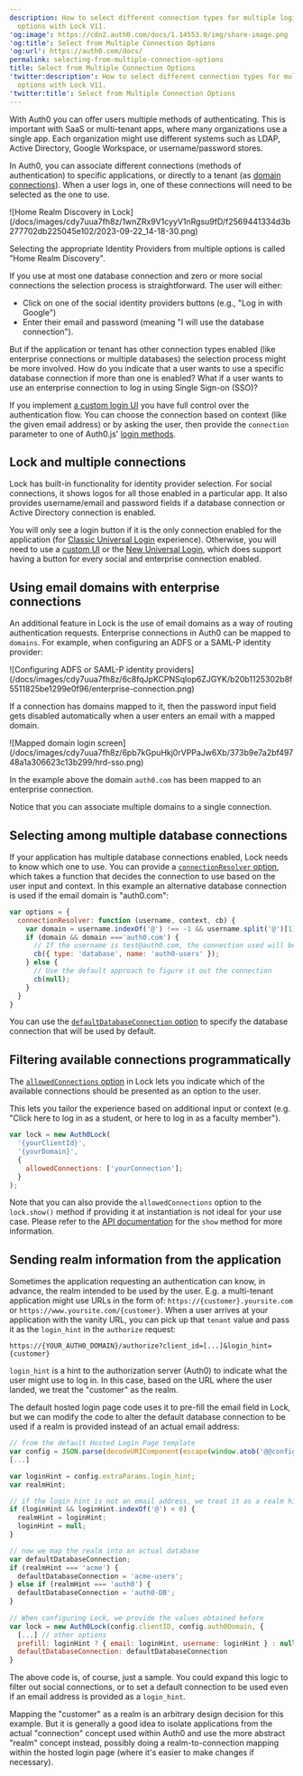 ```yaml
---
description: How to select different connection types for multiple login
  options with Lock V11.
'og:image': https://cdn2.auth0.com/docs/1.14553.0/img/share-image.png
'og:title': Select from Multiple Connection Options
'og:url': https://auth0.com/docs/
permalink: selecting-from-multiple-connection-options
title: Select from Multiple Connection Options
'twitter:description': How to select different connection types for multiple login
  options with Lock V11.
'twitter:title': Select from Multiple Connection Options
---
```

With Auth0 you can offer users multiple methods of authenticating. This is important with SaaS or multi-tenant apps, where many organizations use a single app. Each organization might use different systems such as LDAP, Active Directory, Google Workspace, or username/password stores.

In Auth0, you can associate different connections (methods of authentication) to specific applications, or directly to a tenant (as [domain connections](/docs/authenticate/identity-providers/promote-connections-to-domain-level)). When a user logs in, one of these connections will need to be selected as the one to use.

<Frame>![Home Realm Discovery in Lock](/docs/images/cdy7uua7fh8z/1wnZRx9V1cyyV1nRgsu9fD/f2569441334d3b277702db225045e102/2023-09-22_14-18-30.png)</Frame>

Selecting the appropriate <Tooltip tip="Identity Provider (IdP): Service that stores and manages digital identities." cta="View Glossary" href="/docs/glossary?term=Identity+Providers">Identity Providers</Tooltip> from multiple options is called "Home Realm Discovery".

If you use at most one database connection and zero or more social connections the selection process is straightforward. The user will either:

* Click on one of the social identity providers buttons (e.g., "Log in with Google")
* Enter their email and password (meaning "I will use the database connection").

But if the application or tenant has other connection types enabled (like enterprise connections or multiple databases) the selection process might be more involved. How do you indicate that a user wants to use a specific database connection if more than one is enabled? What if a user wants to use an enterprise connection to log in using <Tooltip tip="Single Sign-On (SSO): Service that, after a user logs into one applicaton, automatically logs that user in to other applications." cta="View Glossary" href="/docs/glossary?term=Single+Sign-on">Single Sign-on</Tooltip> (SSO)?

If you implement [a custom login UI](/docs/customize/login-pages/classic-login/customize-with-lock-sdk) you have full control over the authentication flow. You can choose the connection based on context (like the given email address) or by asking the user, then provide the `connection` parameter to one of Auth0.js' [login methods](/docs/libraries/auth0js).

## Lock and multiple connections

Lock has built-in functionality for identity provider selection. For social connections, it shows logos for all those enabled in a particular app. It also provides username/email and password fields if a database connection or Active Directory connection is enabled.

You will only see a login button if it is the only connection enabled for the application (for [Classic Universal Login](/docs/authenticate/login/auth0-universal-login/universal-login-vs-classic-login/classic-experience) experience). Otherwise, you will need to use a [custom UI](/docs/customize/login-pages/classic-login/customize-with-lock-sdk) or the [New Universal Login](/docs/authenticate/login/auth0-universal-login/universal-login-vs-classic-login/universal-experience), which does support having a button for every social and enterprise connection enabled.

## Using email domains with enterprise connections

An additional feature in Lock is the use of email domains as a way of routing authentication requests. Enterprise connections in Auth0 can be mapped to `domains`. For example, when configuring an ADFS or a <Tooltip tip="Security Assertion Markup Language (SAML): Standardized protocol allowing two parties to exchange authentication information without a password." cta="View Glossary" href="/docs/glossary?term=SAML">SAML</Tooltip>-P identity provider:

<Frame>![Configuring ADFS or SAML-P identity providers](/docs/images/cdy7uua7fh8z/6c8fqJpKCPNSqlop6ZJGYK/b20b1125302b8f5511825be1299e0f96/enterprise-connection.png)</Frame>

If a connection has domains mapped to it, then the password input field gets disabled automatically when a user enters an email with a mapped domain.

<Frame>![Mapped domain login screen](/docs/images/cdy7uua7fh8z/6pb7kGpuHkj0rVPPaJw6Xb/373b9e7a2bf49748a1a306623c13b299/hrd-sso.png)</Frame>

In the example above the domain `auth0.com` has been mapped to an enterprise connection.

Notice that you can associate multiple domains to a single connection.

## Selecting among multiple database connections

If your application has multiple database connections enabled, Lock needs to know which one to use. You can provide a [`connectionResolver` option](https://github.com/auth0/lock#other-options), which takes a function that decides the connection to use based on the user input and context. In this example an alternative database connection is used if the email domain is "auth0.com":

```js lines
var options = {
  connectionResolver: function (username, context, cb) {
    var domain = username.indexOf('@') !== -1 && username.split('@')[1];
    if (domain && domain ==='auth0.com') {
      // If the username is test@auth0.com, the connection used will be the `auth0-users` connection.
      cb({ type: 'database', name: 'auth0-users' });
    } else {
      // Use the default approach to figure it out the connection
      cb(null);
    }
  }
}
```

You can use the [`defaultDatabaseConnection` option](/docs/libraries/lock/lock-configuration#defaultdatabaseconnection-string-) to specify the database connection that will be used by default.

## Filtering available connections programmatically

The [`allowedConnections` option](/docs/libraries/lock/lock-configuration#allowedconnections-array-) in Lock lets you indicate which of the available connections should be presented as an option to the user.

This lets you tailor the experience based on additional input or context (e.g. "Click here to log in as a student, or here to log in as a faculty member").


```js lines
var lock = new Auth0Lock(
  '{yourClientId}',
  '{yourDomain}',
  {
    allowedConnections: ['yourConnection'];
  }
);
```

Note that you can also provide the `allowedConnections` option to the `lock.show()` method if providing it at instantiation is not ideal for your use case. Please refer to the [API documentation](/docs/libraries/lock/lock-api-reference) for the `show` method for more information.

## Sending realm information from the application

Sometimes the application requesting an authentication can know, in advance, the realm intended to be used by the user. E.g. a multi-tenant application might use URLs in the form of: `https://{customer}.yoursite.com` or `https://www.yoursite.com/{customer}`. When a user arrives at your application with the vanity URL, you can pick up that `tenant` value and pass it as the `login_hint` in the `authorize` request:

`https://{YOUR_AUTH0_DOMAIN}/authorize?client_id=[...]&login_hint={customer}`

`login_hint` is a hint to the <Tooltip tip="Authorization Server: Centralized server that contributes to defining the boundaries of a user’s access. For example, your authorization server can control the data, tasks, and features available to a user." cta="View Glossary" href="/docs/glossary?term=authorization+server">authorization server</Tooltip> (Auth0) to indicate what the user might use to log in. In this case, based on the URL where the user landed, we treat the "customer" as the realm.

The default hosted login page code uses it to pre-fill the email field in Lock, but we can modify the code to alter the default database connection to be used if a realm is provided instead of an actual email address:

```js lines expandable
// from the default Hosted Login Page template
var config = JSON.parse(decodeURIComponent(escape(window.atob('@@config@@'))));
[...]

var loginHint = config.extraParams.login_hint;
var realmHint;

// if the login hint is not an email address, we treat it as a realm hint
if (loginHint && loginHint.indexOf('@') < 0) {
  realmHint = loginHint;
  loginHint = null;
}

// now we map the realm into an actual database
var defaultDatabaseConnection;
if (realmHint === 'acme') {
  defaultDatabaseConnection = 'acme-users';
} else if (realmHint === 'auth0') {
  defaultDatabaseConnection = 'auth0-DB';
}
    
// When configuring Lock, we provide the values obtained before
var lock = new Auth0Lock(config.clientID, config.auth0Domain, {
  [...] // other options
  prefill: loginHint ? { email: loginHint, username: loginHint } : null,
  defaultDatabaseConnection: defaultDatabaseConnection
}
```

The above code is, of course, just a sample. You could expand this logic to filter out social connections, or to set a default connection to be used even if an email address is provided as a `login_hint`.

Mapping the "customer" as a realm is an arbitrary design decision for this example. But it is generally a good idea to isolate applications from the actual "connection" concept used within Auth0 and use the more abstract "realm" concept instead, possibly doing a realm-to-connection mapping within the hosted login page (where it's easier to make changes if necessary).